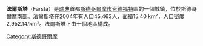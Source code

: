 {{unreferenced|time=2016-02-23T01:48:40+00:00}}
{{Infobox settlement
<!--See Template:Infobox settlement for additional fields that may be available-->
<!--See the Table at Infobox settlement for all fields and descriptions of usage-->
<!-- Basic info  ---------------->
|name                     = 法爾斯塔
|official_name            = 
|other_name               =
|native_name              = Farsta
|nickname                 =
|settlement_type          = 斯德哥爾摩市的城鎮
|motto                    =
<!-- images and maps  ----------->
|image_skyline            = Sthlm suburb.jpg
|imagesize                = 300px
|image_caption            = 
|image_flag               =
|flag_size                =
|image_seal               =
|seal_size                =
|image_shield             =
|shield_size              =
|image_blank_emblem       =
|blank_emblem_type        =
|blank_emblem_size        =
|image_map                = Stockholm boroughs 2007 Farsta.svg
|mapsize                  =
|map_caption              =在斯德哥爾摩的位置
|pushpin_map              = Sweden
|pushpin_label_position   = <!-- the position of the pushpin label: left, right, top, bottom, none -->
|pushpin_map_caption      = 在瑞典的位置
|pushpin_mapsize          = 180px
|coordinates              = {{coord|59|14|25|N|18|05|50|E|region:SE|display=inline,title}}
<!-- Location ------------------>
|subdivision_type         = 國家
|subdivision_name         = [[瑞典|瑞典]]
|subdivision_type1        = 城市
|subdivision_name1        = [[斯德哥爾摩市|斯德哥爾摩市]]
|subdivision_type2        = 區
|subdivision_name2        = [[索德福特|索德福特]]
<!-- Smaller parts (e.g. boroughs of a city) and seat of government -->
|seat_type                =
|seat                     =
|parts_type               =
|parts_style              = <!-- =list (for list), coll (for collapsed list), para (for paragraph format)
                               Default is list if up to 5 items, coll if more than 5-->
|parts                    = <!-- parts text, or header for parts list -->
|p1                       =
|p2                       = <!-- etc. up to p50: for separate parts to be listed-->
<!-- Politics ----------------->
|government_footnotes     =
|government_type          = {{link-en|城鎮 (瑞典)|Municipal assembly (Sweden)|城鎮}}
|leader_title             = {{link-en|城鎮首長|Municipal commissioner|城鎮首長}}
|leader_name              = Birgitta Holm [[溫和聯合黨|(M)]]
|established_title        = 創建
|established_date         = 2007年
<!-- Area    --------------------->
|total_type =  
|area_magnitude           = 
|unit_pref                =
|area_footnotes           =
|area_total_km2          =15.40
|area_land_km2         = 
|area_water_km2         = 
|area_water_percent       =
<!-- Elevation -------------------------->
|elevation_footnotes      =  <!--for references: use <ref> </ref> tags-->
|elevation_m              =
|elevation_ft             =
|elevation_max_m          =
|elevation_max_ft         =
|elevation_min_m          =
|elevation_min_ft         =
<!-- Population   ----------------------->
|population_as_of         = 2014
|population_footnotes     =
|population_note          =
|population_total         = 55300
|population_density_km2 = auto
<!-- General information  --------------->
|timezone                 = [[Central_European_Time|CET]]
|utc_offset               = +1
|timezone_DST             = [[Central_European_Summer_Time|CEST]]
|utc_offset_DST           = +2
 <!-- Area/postal codes & others -------->
|postal_code_type         = [[瑞典郵區編號|郵區編號]]
|postal_code              = 122 --, 123 --, 128 --
|area_code_type = [[瑞典電話號碼|電話區碼]]
|area_code                = 08
|website                  = [http://www.stockholm.se/OmStockholm/Forvaltningar-och-bolag/Stadsdelsforvaltningar/Farsta/ Stockholm.se]
|footnotes                =
}}
'''法爾斯塔'''（Farsta）是[[瑞典|瑞典]]首都[[斯德哥爾摩市|斯德哥爾摩市]][[索德福特|索德福特]]區的一個城鎮，位於斯德哥爾摩南部。法爾斯塔在2004年有人口45,463人，面積15.40 km²，人口密度2,952.14/km²。法爾斯塔下由十個地區構成。

[[Category:斯德哥爾摩|Category:斯德哥爾摩]]